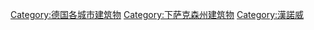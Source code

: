 [[Category:德国各城市建筑物|Category:德国各城市建筑物]]
[[Category:下萨克森州建筑物|Category:下萨克森州建筑物]]
[[Category:漢諾威|Category:漢諾威]]